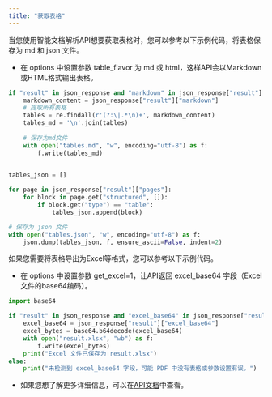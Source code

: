 ```yaml
---
title: "获取表格"
---
```


当您使用智能文档解析API想要获取表格时，您可以参考以下示例代码，将表格保存为 md 和 json 文件。

- 在 options 中设置参数 table_flavor 为 md 或 html，这样API会以Markdown或HTML格式输出表格。

```python
if "result" in json_response and "markdown" in json_response["result"]:
    markdown_content = json_response["result"]["markdown"]
    # 提取所有表格
    tables = re.findall(r'(?:\|.*\n)+', markdown_content)
    tables_md = '\n'.join(tables)
    
    # 保存为md文件
    with open("tables.md", "w", encoding="utf-8") as f:
        f.write(tables_md)

        
tables_json = []

for page in json_response["result"]["pages"]:
    for block in page.get("structured", []):
        if block.get("type") == "table":
            tables_json.append(block)

# 保存为 json 文件
with open("tables.json", "w", encoding="utf-8") as f:
    json.dump(tables_json, f, ensure_ascii=False, indent=2)   
```

如果您需要将表格导出为Excel等格式，您可以参考以下示例代码。

- 在 options 中设置参数 get_excel=1，让API返回 excel_base64 字段（Excel文件的base64编码）。

```python
import base64

if "result" in json_response and "excel_base64" in json_response["result"]:
    excel_base64 = json_response["result"]["excel_base64"]
    excel_bytes = base64.b64decode(excel_base64)
    with open("result.xlsx", "wb") as f:
        f.write(excel_bytes)
    print("Excel 文件已保存为 result.xlsx")
else:
    print("未检测到 excel_base64 字段，可能 PDF 中没有表格或参数设置有误。")
```

- 如果您想了解更多详细信息，可以在[API文档](https://www.textin.com/document/pdf_to_markdown)中查看。